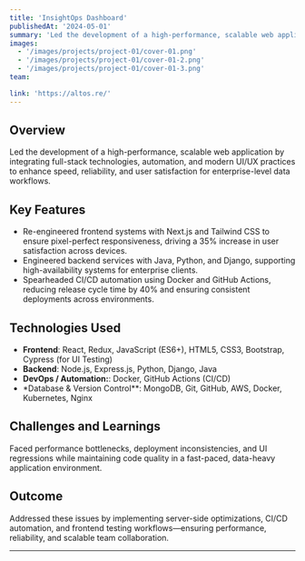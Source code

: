 ```yaml
---
title: 'InsightOps Dashboard'
publishedAt: '2024-05-01'
summary: 'Led the development of a high-performance, scalable web application by integrating full-stack technologies, automation, and modern UI/UX practices to enhance speed, reliability, and user satisfaction for enterprise-level data workflows.'
images:
  - '/images/projects/project-01/cover-01.png'
  - '/images/projects/project-01/cover-01-2.png'
  - '/images/projects/project-01/cover-01-3.png'
team:

link: 'https://altos.re/'
---
```


## Overview

Led the development of a high-performance, scalable web application by integrating full-stack technologies, automation, and modern UI/UX practices to enhance speed, reliability, and user satisfaction for enterprise-level data workflows.

## Key Features

- Re-engineered frontend systems with Next.js and Tailwind CSS to ensure pixel-perfect responsiveness, driving a 35% increase in user satisfaction across devices.
- Engineered backend services with Java, Python, and Django, supporting high-availability systems for enterprise clients.
- Spearheaded CI/CD automation using Docker and GitHub Actions, reducing release cycle time by 40% and ensuring consistent deployments across environments.

## Technologies Used

- **Frontend**: React, Redux, JavaScript (ES6+), HTML5, CSS3, Bootstrap, Cypress (for UI Testing)
- **Backend**: Node.js, Express.js, Python, Django, Java
- **DevOps / Automation:**: Docker, GitHub Actions (CI/CD)
- \*Database & Version Control\*\*: MongoDB, Git, GitHub, AWS, Docker, Kubernetes, Nginx

## Challenges and Learnings

Faced performance bottlenecks, deployment inconsistencies, and UI regressions while maintaining code quality in a fast-paced, data-heavy application environment.

## Outcome

Addressed these issues by implementing server-side optimizations, CI/CD automation, and frontend testing workflows—ensuring performance, reliability, and scalable team collaboration.

---
